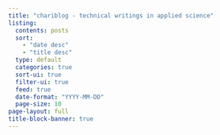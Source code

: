 ```yaml
---
title: "chariblog - technical writings in applied science"
listing:
  contents: posts
  sort: 
    - "date desc"
    - "title desc"
  type: default
  categories: true
  sort-ui: true
  filter-ui: true
  feed: true
  date-format: "YYYY-MM-DD"
  page-size: 10
page-layout: full
title-block-banner: true
---
```



